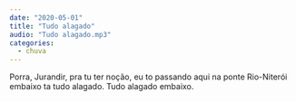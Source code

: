 ```yaml
---
date: "2020-05-01"
title: "Tudo alagado"
audio: "Tudo alagado.mp3"
categories:
  - chuva
---
```


<Transcription>
  Porra, Jurandir, pra tu ter noção, eu to passando aqui na ponte Rio-Niterói embaixo ta tudo alagado. Tudo alagado embaixo.
</Transcription>